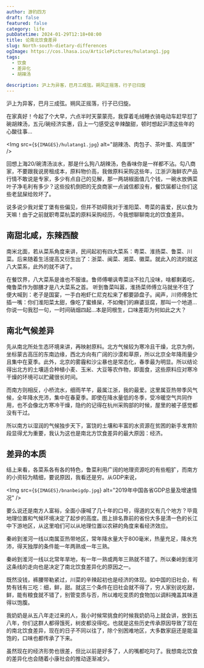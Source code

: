 ```yaml
---
author: 游钓四方
draft: false
featured: false
category: life
pubDatetime: 2024-01-29T12:18+08:00
title: 论南北饮食差异
slug: North-south-dietary-differences
ogImage: https://cos.lhasa.icu/ArticlePictures/hulatang1.jpg
tags:
  - 饮食
  - 差异化
  - 胡辣汤
  
description: 沪上为异客，巴月三成弦。朔风正摇落，行子已归旋
---
```



沪上为异客，巴月三成弦。朔风正摇落，行子已归旋。

在家真好！今起了个大早，六点半时天蒙蒙亮，我穿着毛绒睡衣骑电动车赶早怼了碗胡辣汤，五元/碗经济实惠，舀上一勺感受这辛辣酸甜，顿时想起沪漂这些年的心酸往事...

<Img src={`${IMAGES}/hulatang1.jpg`} alt="胡辣汤、肉包子、茶叶蛋、鸡蛋饼" />

回想上海20/碗清汤淡水，那是什么狗八胡辣汤，色香味你是一样都不沾。勾八商家，不要跟我说房租成本，原料物价高，我做原料采购这些年，江浙沪海鲜农产品行情不敢说是专家，多少有点自己的见解，那一两胡椒面值几个钱，一碗水放俩菜叶子净毛利有多少？这些投机倒把的无良商家一点诚信都没有，餐饮届都让你们这些老鼠屎给败坏了。

说多说少我对爱丁堡有些偏见，但并不妨碍我对于淮阳菜、粤菜的喜爱，民以食为天嘛！由于之前就职粤菜杭菜的原料采购经历，今我想聊聊南北的饮食差异。

## 南甜北咸，东辣西酸

南米北面，若从菜系角度来讲，民间起初有四大菜系：粤菜、淮扬菜、鲁菜、川菜。后来随着生活提高又衍生出了：浙菜、闽菜、湘菜、徽菜。就此入的流的就这八大菜系，此外的就不讲了。

在餐饮界，八大菜系是谁也不服谁。鲁师傅嘲讽粤菜淡不拉几没味，啥都剩着吃，俺鲁菜作为御膳才是八大菜系之首。
听到鲁菜叫嚣，淮扬菜师傅立马就坐不住了便大喊到：老子是国宴，一手白袍虾仁尼克松来了都要舔盘子。闻声，川师傅急忙插一嘴：你们淮阳菜太甜，像吃了蜜蜂屎，不如俺们的麻婆豆腐，那叫一个地道...你说一句我怼一句，一时间硝烟四起...本是同根生，口味差距为何如此之大？

## 南北气候差异

先从南北所处生态环境来讲，再映射原料。北方气候较为寒冷且干燥，北京为例，坐标蒙古高压的东南边缘，西北方向有广阔的沙漠和草原，所以北京全年降雨量少且集中在夏季。此外，北京的雾霾和沙尘暴也是常态化，春季最为明显。所以结论得出北方的土壤适合种植小麦、玉米、大豆等农作物，即面食，这些原料应对寒冷干燥的环境可以贮藏很长时间。

而南方则相反，小桥流水，细雨芊芊，最属江浙，我的最爱。这里属亚热带季风气候，全年降水充沛，集中在春夏季。即使在降水量低的冬季，受冷暖空气共同作用，也不会像北方寒冷干燥，隐约的记得在杭州采购部的时候，屋里的被子感觉都没有干过。

所以南方以湿润的气候独步天下，富饶的土壤和丰富的水资源在贫困的新手发育阶段显得尤为重要，我认为这也是南北方饮食差异的最大原因：经济。

## 差异的本质

结上来看，各菜系各有各的特色，鲁菜利用广阔的地理资源吃的有些粗犷，而南方的小资较为精细，要说原因，我看还是穷。从GDP来说，

<Img src={`${IMAGES}/bnanbeigdp.jpg`} alt="2019年中国各省GDP总量及增速情况" />

要么说还是南方人富裕，全面小康喊了几十年的口号，得道的又有几个地方？毕竟地理位置和气候环境决定了起步的高度。图上排名靠前的省份大多是清一色的长江中下游地区，从这里咱们可以从地理位置以农耕的角度来看经济效应。

秦岭到淮河一线以南属亚热带地区，常年降水量大于800毫米，热量充足，降水充沛，得天独厚的条件能一年两熟或一年三熟。

秦岭到淮河一线以北常年旱地，有一年一熟或两年三熟就不错了。所以秦岭到淮河这条线的走向也是决定了南北饮食差异化的原因之一。

既然没钱，裤腰带勒紧过，川菜的辛辣起初也是经济的体现。如中国的旧社会，有势有钱有三吃：细，鲜，甜。就这三个条件在旧社会就不得了，穷人家别说吃甜，鲜，能有粮食就不错了，别管变质与否，所以难吃变质的食物加以调料掩盖其味道得以饱腹。

我奶奶是从五八年走过来的人，我小时候常挑食的时候我奶奶马上就会讲，放到五八年，你们这群人都得饿死，树皮都没得吃。也就是这些历史传承原因导致了现在的南北饮食差异，现在的日子不同以往了，除个别困难地区，大多数家庭还是能温饱的，口味也都传承了下来。

虽然现在的经济形势也很差，但比以前是好多了，人的嘴都吃叼了。我想南北饮食的差异化也会随着小康社会的推动逐渐减少。